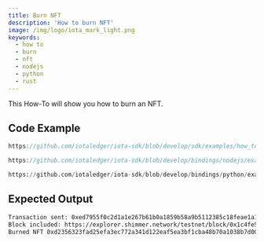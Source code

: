 ```yaml
---
title: Burn NFT
description: 'How to burn NFT'
image: /img/logo/iota_mark_light.png
keywords:
  - how to
  - burn
  - nft
  - nodejs
  - python
  - rust
---
```



This How-To will show you how to burn an NFT.

## Code Example

<Tabs groupId="language">
<TabItem value="rust" label="Rust">

```rust reference
https://github.com/iotaledger/iota-sdk/blob/develop/sdk/examples/how_tos/nfts/burn_nft.rs
```

</TabItem>
<TabItem value="nodejs" label="Nodejs">

```typescript reference
https://github.com/iotaledger/iota-sdk/blob/develop/bindings/nodejs/examples/how_tos/nfts/burn_nft.ts
```

</TabItem>
<TabItem value="python" label="Python">

```python reference
https://github.com/iotaledger/iota-sdk/blob/develop/bindings/python/examples/how_tos/nfts/burn_nft.py
```

</TabItem>
</Tabs>

## Expected Output

```bash
Transaction sent: 0xed7955f0c2d1a1e267b61b0a1859b58a9b5112385c18feae1a198f3a9992d19e
Block included: https://explorer.shimmer.network/testnet/block/0x1c4fe528677089eeffaa01eefe34eda4a75f7c6f2020d83af61221571979f616
Burned NFT 0xd2356323fad25efa3ec772a341d122eaf5ea3bf1cba48b70a1038b7d00bc385d
```
